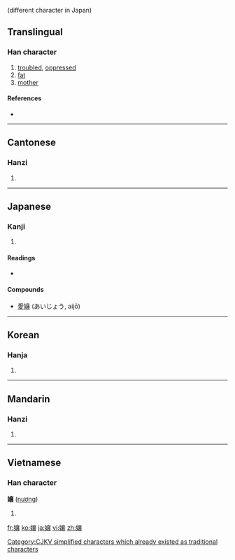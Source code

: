 {{also|嬢|娘}} (different character in Japan)
==Translingual==

===Han character===
{{Han char|rn=38|rad=女|as=17|sn=20|four=4043<sub>2</sub>|canj=女卜口女 (VYRV)}}

# [[trouble]]d, [[oppress]]ed
# [[fat]]
# [[mother]]

====References====
* {{Han ref|kx=0274.070|dkj=06891|dj=0542.240|hdz=21090.140|uh=5B43|ud=23363|bh=C45D|bd=50269}}

----

==Cantonese==

===Hanzi===
{{yue-hanzi|jyut=|y=neung4}}

# {{defn|Cantonese}}

----

==Japanese==

===Kanji===
{{ja-kanji|grade=|rs=女17}}

# {{defn|Japanese}}

====Readings====
* {{ja-readings|on=[[じょう]] (jō)|kun=[[むすめ]] (musume)}}

====Compounds====
* [[愛孃]] (あいじょう, aijō)

----

==Korean==

===Hanja===
{{ko-hanja|hangeul=양|rv=yang|mr=yang}}

# {{defn|Korean}}

[[Category:CJKV simplified characters which already existed as traditional characters]]

----

==Mandarin==

===Hanzi===
{{cmn-hanzi|pin=[[náng]] ([[nang2]]), [[niáng]] ([[niang2]]), [[ráng]] ([[rang2]]), [[rǎng]] ([[rang3]])|wg=nang<sup>2</sup>, niang<sup>2</sup>, jang<sup>2</sup>, jang<sup>3</sup>}}

# {{defn|Mandarin}}

----

==Vietnamese==

===Han character===
'''孃''' ([[nương]])

# {{defn|Vietnamese}}

[[fr:孃]]
[[ko:孃]]
[[ja:孃]]
[[vi:孃]]
[[zh:孃]]